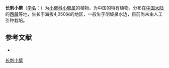 {{Speciesbox
| name = 长刺小檗
| status = 
| status_system = 
| image =
| genus = Berberis
| species = longispina
| authority = Ying
}}

'''长刺小檗'''（[[学名|学名]]：{{lang|la|''Berberis longispina''}}）为[[小檗科|小檗科]][[小檗属|小檗属]]的植物，为中国的特有植物。分布在[[中国大陆|中国大陆]]的[[西藏|西藏]]等地，生长于海拔4,050米的地区，一般生于阴坡泉水边，目前尚未由人工引种栽培。

== 参考文献 ==
<div class="references-small">
* {{cite web| url =http://www.bioinfo.cn/db05/KmzwSpecies.php?action=view&id=1827| title =长刺小檗| work =《中国高等植物数据库全库》| publisher =中国科学院微生物研究所| author =昆明植物研究所| accessdate =2009-02-22| deadurl =yes| archiveurl =https://web.archive.org/web/20160305053117/http://www.bioinfo.cn/db05/KmzwSpecies.php?action=view&id=1827| archivedate =2016-03-05}}
</div>
{{Taxonbar|from=Q15225699}}

[[Category:小檗属|长刺小檗]]


{{植物小作品}}